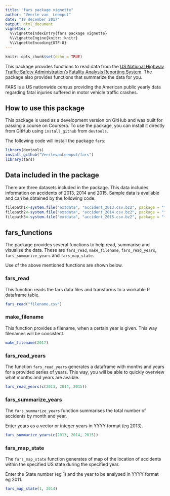 ```yaml
---
title: "fars package vignette"
author: "Veerle van  Leemput"
date: "19 december 2017"
output: html_document
vignette: >
  %\VignetteIndexEntry{fars package vignette}
  %\VignetteEngine{knitr::knitr}
  %\VignetteEncoding{UTF-8}
---
```


```r
knitr::opts_chunk$set(echo = TRUE)
```

This package provides functions to read data from the [US National Highway Traffic Safety Administration's](https://www.nhtsa.gov/) [Fatality Analysis Reporting System](https://www.nhtsa.gov/research-data/fatality-analysis-reporting-system-fars). The package also provides functions that summarize the data for you. 

FARS is a US nationwide census providing the American public yearly data regarding fatal injuries suffered in motor vehicle traffic crashes.


## How to use this package

This package is used as a development version on GitHub and was built for passing a course on Coursera. To use the package, you can install it directly from GitHub using `install_github` from `devtools`. 

The following code will install the package `fars`: 

```r
library(devtools)
install_github("VeerlevanLeemput/fars")
library(fars)
```

## Data included in the package

There are three datasets included in the package. This data includes information on accidents of 2013, 2014 and 2015. Sample data is available and can be obtained by the following code:

```r
filepath1<-system.file("extdata", "accident_2013.csv.bz2", package = "fars")
filepath2<-system.file("extdata", "accident_2014.csv.bz2", package = "fars")
filepath3<-system.file("extdata", "accident_2015.csv.bz2", package = "fars")
```

## fars_functions

The package provides several functions to help read, summarise and visualise the data. These are `fars_read`, `make_filename`, `fars_read_years`,  `fars_summarize_years` and `fars_map_state`.

Use of the above mentioned functions are shown below.

### fars_read
This function reads the fars data files and transforms to a workable R dataframe table.

```r
fars_read("filename.csv")
```

### make_filename
This function provides a filename, when a certain year is given. This way filenames will be consistent.

```r
make_filename(2017)
```

### fars_read_years
The function `fars_read_years` generates a dataframe with months and years for a provided series of years. This way, you will be able to quickly overview what months and years are avaible.

```r
fars_read_years(c(2013, 2014, 2015))
```

### fars_summarize_years

The `fars_summarize_years` function summarises the total number of accidents by month and year.

Enter years as a vector or integer years in YYYY format (eg 2013).

```r
fars_summarize_years(c(2013, 2014, 2015))
```

### fars_map_state

The `fars_map_state` function generates of map of the location of accidents within the specified US state during the specified year.

Enter the State number (eg 1) and the year to be analysed in YYYY format eg 2011.

```r
fars_map_state(1, 2014)
```
